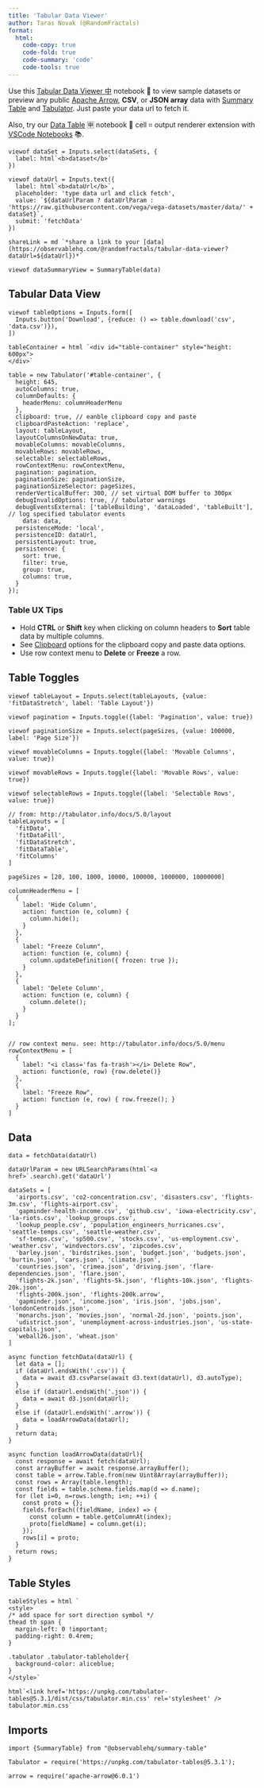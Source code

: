 ```yaml
---
title: 'Tabular Data Viewer'
author: Taras Novak (@RandomFractals)
format:
  html:
    code-copy: true
    code-fold: true
    code-summary: 'code'
    code-tools: true
---
```


Use this [Tabular Data Viewer 中](https://twitter.com/hashtag/TabularDataViewer?src=hashtag_click) notebook 📓 to view sample datasets or preview any public
[Apache Arrow](https://observablehq.com/@randomfractals/apache-arrow),
**CSV**, or **JSON array** data with [Summary Table](https://observablehq.com/@observablehq/summary-table) and [Tabulator](http://tabulator.info/). Just paste your data url to fetch it.

Also, try our [Data Table](https://github.com/RandomFractals/vscode-data-table/releases) 🈸 notebook 📓 cell ⌗ output renderer extension with [VSCode Notebooks](https://marketplace.visualstudio.com/search?target=VSCode&category=Notebooks&sortBy=Installs) 📚.

```ojs
viewof dataSet = Inputs.select(dataSets, {
  label: html`<b>dataset</b>`
})

viewof dataUrl = Inputs.text({
  label: html`<b>dataUrl</b>`,
  placeholder: 'type data url and click fetch',
  value: `${dataUrlParam ? dataUrlParam : 'https://raw.githubusercontent.com/vega/vega-datasets/master/data/' + dataSet}`,
  submit: 'fetchData'
})

shareLink = md `*share a link to your [data](https://observablehq.com/@randomfractals/tabular-data-viewer?dataUrl=${dataUrl})*`

viewof dataSummaryView = SummaryTable(data)
```

## Tabular Data View

```ojs
viewof tableOptions = Inputs.form([
  Inputs.button('Download', {reduce: () => table.download('csv', 'data.csv')}),
])

tableContainer = html `<div id="table-container" style="height: 600px">
</div>`

table = new Tabulator('#table-container', {
  height: 645,
  autoColumns: true,
  columnDefaults: {
    headerMenu: columnHeaderMenu
  },
  clipboard: true, // eanble clipboard copy and paste
  clipboardPasteAction: 'replace',
  layout: tableLayout,
  layoutColumnsOnNewData: true,
  movableColumns: movableColumns,
  movableRows: movableRows,
  selectable: selectableRows,
  rowContextMenu: rowContextMenu,
  pagination: pagination,
  paginationSize: paginationSize,
  paginationSizeSelector: pageSizes,
  renderVerticalBuffer: 300, // set virtual DOM buffer to 300px
  debugInvalidOptions: true, // tabulator warnings
  debugEventsExternal: ['tableBuilding', 'dataLoaded', 'tableBuilt'], // log specified tabulator events
 	data: data,
  persistenceMode: 'local',
  persistenceID: dataUrl,
  persistentLayout: true,
  persistence: {
    sort: true,
    filter: true,
    group: true,
    columns: true,
  }
});
```

### Table UX Tips
- Hold **CTRL** or **Shift** key when clicking on column headers to **Sort** table data by multiple columns.
- See [Clipboard](http://tabulator.info/docs/5.0/clipboard) options for the clipboard copy and paste data options.
- Use row context menu to **Delete** or **Freeze** a row.

## Table Toggles

```ojs
viewof tableLayout = Inputs.select(tableLayouts, {value: 'fitDataStretch', label: 'Table Layout'})

viewof pagination = Inputs.toggle({label: 'Pagination', value: true})

viewof paginationSize = Inputs.select(pageSizes, {value: 100000, label: 'Page Size'})

viewof movableColumns = Inputs.toggle({label: 'Movable Columns', value: true})

viewof movableRows = Inputs.toggle({label: 'Movable Rows', value: true})

viewof selectableRows = Inputs.toggle({label: 'Selectable Rows', value: true})

// from: http://tabulator.info/docs/5.0/layout
tableLayouts = [
  'fitData',
  'fitDataFill',
  'fitDataStretch',
  'fitDataTable',
  'fitColumns'
]

pageSizes = [20, 100, 1000, 10000, 100000, 1000000, 10000000]

columnHeaderMenu = [
  {
    label: 'Hide Column',
    action: function (e, column) {
      column.hide();
    }
  },
  {
    label: "Freeze Column",
    action: function (e, column) {
      column.updateDefinition({ frozen: true });
    }
  },
  {
    label: 'Delete Column',
    action: function (e, column) {
      column.delete();
    }
  }
];


// row context menu. see: http://tabulator.info/docs/5.0/menu
rowContextMenu = [
  {
    label: "<i class='fas fa-trash'></i> Delete Row",
    action: function(e, row) {row.delete()}
  },
  {
    label: "Freeze Row",
    action: function (e, row) { row.freeze(); }
  }
]
```

## Data

```ojs
data = fetchData(dataUrl)

dataUrlParam = new URLSearchParams(html`<a href>`.search).get('dataUrl')

dataSets = [
  'airports.csv', 'co2-concentration.csv', 'disasters.csv', 'flights-3m.csv', 'flights-airport.csv',
  'gapminder-health-income.csv', 'github.csv', 'iowa-electricity.csv', 'la-riots.csv', 'lookup_groups.csv',
  'lookup_people.csv', 'population_engineers_hurricanes.csv', 'seattle-temps.csv', 'seattle-weather.csv',
  'sf-temps.csv', 'sp500.csv', 'stocks.csv', 'us-employment.csv', 'weather.csv', 'windvectors.csv', 'zipcodes.csv',
  'barley.json', 'birdstrikes.json', 'budget.json', 'budgets.json', 'burtin.json', 'cars.json', 'climate.json',
  'countries.json', 'crimea.json', 'driving.json', 'flare-dependencies.json', 'flare.json',
  'flights-2k.json', 'flights-5k.json', 'flights-10k.json', 'flights-20k.json',
  'flights-200k.json', 'flights-200k.arrow',
  'gapminder.json', 'income.json', 'iris.json', 'jobs.json', 'londonCentroids.json',
  'monarchs.json', 'movies.json', 'normal-2d.json', 'points.json',
  'udistrict.json', 'unemployment-across-industries.json', 'us-state-capitals.json',
  'weball26.json', 'wheat.json'
]

async function fetchData(dataUrl) {
  let data = [];
  if (dataUrl.endsWith('.csv')) {
    data = await d3.csvParse(await d3.text(dataUrl), d3.autoType);
  }
  else if (dataUrl.endsWith('.json')) {
    data = await d3.json(dataUrl);
  }
  else if (dataUrl.endsWith('.arrow')) {
    data = loadArrowData(dataUrl);
  }
  return data;
}

async function loadArrowData(dataUrl){
  const response = await fetch(dataUrl);
  const arrayBuffer = await response.arrayBuffer();
  const table = arrow.Table.from(new Uint8Array(arrayBuffer));
  const rows = Array(table.length);
  const fields = table.schema.fields.map(d => d.name);
  for (let i=0, n=rows.length; i<n; ++i) {
    const proto = {};
    fields.forEach((fieldName, index) => {
      const column = table.getColumnAt(index);
      proto[fieldName] = column.get(i);
    });
    rows[i] = proto;
  }
  return rows;
}
```

## Table Styles

```ojs
tableStyles = html `
<style>
/* add space for sort direction symbol */
thead th span {
  margin-left: 0 !important;
  padding-right: 0.4rem;
}

.tabulator .tabulator-tableholder{
  background-color: aliceblue;
}
</style>`

html`<link href='https://unpkg.com/tabulator-tables@5.3.1/dist/css/tabulator.min.css' rel='stylesheet' />
tabulator.min.css`
```

## Imports

```ojs
import {SummaryTable} from "@observablehq/summary-table"

Tabulator = require('https://unpkg.com/tabulator-tables@5.3.1');

arrow = require('apache-arrow@6.0.1')
```